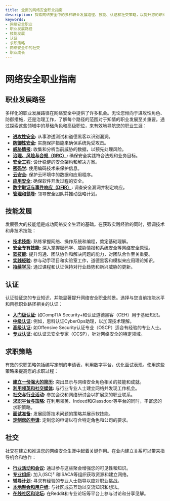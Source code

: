```yaml
---
title: 全面的网络安全职业指南
description: 探索网络安全中的多种职业发展路径、技能、认证和社交策略，以提升您的职业旅程。
keywords:
- 网络安全职业
- 职业发展路径
- 技能发展
- 认证
- 求职策略
- 网络安全中的社交
- 职业成长
---
```


# 网络安全职业指南

## 职业发展路径

多样化的职业发展路径在网络安全中提供了许多机会。无论您倾向于进攻性角色、防御措施，还是治理工作，了解每个路径的范围对于知情的职业发展至关重要。通过探索这些领域中的基础角色和高级职位，来有效地导航您的职业生涯：

- **[进攻性安全](career/career_paths/offensive_security/):** 从事渗透测试和道德黑客以识别漏洞。
- **[防御性安全](career/career_paths/defensive_security/):** 实施保护措施来确保系统免受攻击。
- **[威胁情报](career/career_paths/threat_intelligence/):** 收集和分析当前威胁的数据，以预先处理风险。
- **[治理、风险与合规（GRC）](career/career_paths/governance_risk_and_compliance_grc/):** 确保安全实践符合法规和业务目标。
- **[安全工程](career/career_paths/security_engineering/):** 设计稳健的安全架构和解决方案。
- **[密码学](career/career_paths/cryptography/):** 使用编码技术来保护信息。
- **[云安全](career/career_paths/cloud_security/):** 保护云环境中的数据和应用程序。
- **[应用安全](career/career_paths/application_security/):** 确保软件开发过程的安全。
- **[数字取证与事件响应（DFIR）](career/career_paths/digital_forensics_and_incident_response_dfir/):** 调查安全漏洞并制定响应。
- **[管理和领导](career/career_paths/management_and_leadership/):** 领导安全团队并推动战略计划。

## 技能发展

发展强大的技能组是成功网络安全生涯的基础。在获取实践经验的同时，强调技术和非技术技能：

- **[技术技能](career/skill_development/technical_skills/):** 熟练掌握网络、操作系统和编程，奠定基础理解。
- **[安全专有技能](career/skill_development/security-specific_skills/):** 深入掌握密码学、威胁情报和系统安全等网络安全原理。
- **[软技能](career/skill_development/soft_skills/):** 提升沟通、团队协作和解决问题的能力，对团队合作至关重要。
- **[实践经验](career/skill_development/practical_experience/):** 参与动手项目和实验室工作，道德黑客和模拟来应用理论知识。
- **[持续学习](career/skill_development/continuous_learning/):** 通过课程和认证保持对行业趋势和新兴威胁的更新。

## 认证

认证验证您的专业知识，并能显著提升网络安全职业前景。选择与您当前技能水平和目标职业路径相关的认证：

- **[入门级认证](career/certifications/entry-level_certifications/):** 如CompTIA Security+和认证道德黑客（CEH）用于基础知识。
- **[中级认证](career/certifications/intermediate-level_certifications/):** 例如，思科认证CyberOps助理，以加深技术理解。
- **[高级认证](career/certifications/advanced-level_certifications/):** 如Offensive Security认证专业（OSCP）适合有经验的专业人士。
- **[专业认证](career/certifications/specialized_certifications/):** 如认证云安全专家（CCSP），针对网络安全的特定领域。

## 求职策略

有效的求职策略包括编写定制的申请表，利用数字平台，优化面试表现。使用这些策略来提高您的求职过程：

- **[建立一份强大的简历](career/job_search_strategies/building_a_strong_resume/):** 突出显示与网络安全角色相关的技能和成就。
- **[利用领英和社交媒体](career/job_search_strategies/leveraging_linkedin_and_social_media/):** 与行业专业人士建立网络并发现工作机会。
- **[社交与行业活动](career/job_search_strategies/networking_and_industry_events/):** 参加会议和网络研讨会以扩展您的职业联系。
- **[求职平台与策略](career/job_search_strategies/job_search_platforms_and_strategies/):** 在利用领英、Indeed和Glassdoor等平台的同时，丰富您的求职策略。
- **[面试准备](career/job_search_strategies/interview_preparation/):** 发展回答技术问题的策略并展示软技能。
- **[定制您的申请](career/job_search_strategies/tailoring_your_application/):** 定制您的申请以符合特定角色和公司的要求。

## 社交

社交在建立和推进您的网络安全生涯中起着关键作用。在业内建立关系可以带来指导机会和协作：

- **[行业活动和会议](career/networking/industry_events_and_conferences/):** 通过参与这些聚会增强您的可见性和知识。
- **[专业组织](career/networking/professional_organizations/):** 加入(ISC)² 和ISACA等组织获取资源和建立网络。
- **[辅导计划](career/networking/mentorship_programs/):** 寻求有经验的专业人士指导以应对职业挑战。
- **[本地聚会和用户组](career/networking/local_meetups_and_user_groups/):** 与社区成员互动以交流知识和想法。
- **[在线社区和论坛](career/networking/online_communities_and_forums/):** 在Reddit和专业论坛等平台上参与讨论和分享见解。